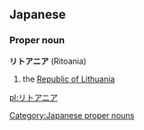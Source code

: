 ==Japanese==
===Proper noun===
'''リトアニア''' (Ritoania)

# the [[Lithuania|Republic of Lithuania]]

[[Category:Japanese proper nouns]]

[[pl:リトアニア]]
